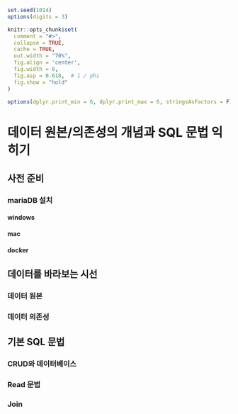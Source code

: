 ```r
set.seed(1014)
options(digits = 3)

knitr::opts_chunk$set(
  comment = "#>",
  collapse = TRUE,
  cache = TRUE,
  out.width = "70%",
  fig.align = 'center',
  fig.width = 6,
  fig.asp = 0.618,  # 1 / phi
  fig.show = "hold"
)

options(dplyr.print_min = 6, dplyr.print_max = 6, stringsAsFactors = F)
```
# 데이터 원본/의존성의 개념과 SQL 문법 익히기 {#sql}

## 사전 준비 {#prerequisite}

### mariaDB 설치 {#install-mariadb}

#### windows {#mariadb-windows}

#### mac {#mariadb-mac}

#### docker {#mariadb-docker}


## 데이터를 바라보는 시선 {#for-data}

### 데이터 원본 {#original-data}

### 데이터 의존성 {#data-dependency}


## 기본 SQL 문법 {#basic-sql}

### CRUD와 데이터베이스 {#crud}

### Read 문법 {#read}

### Join {#join}
